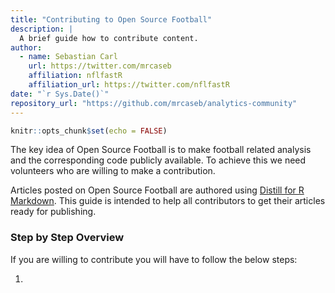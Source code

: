 ```yaml
---
title: "Contributing to Open Source Football"
description: |
  A brief guide how to contribute content.
author:
  - name: Sebastian Carl
    url: https://twitter.com/mrcaseb
    affiliation: nflfastR
    affiliation_url: https://twitter.com/nflfastR
date: "`r Sys.Date()`"
repository_url: "https://github.com/mrcaseb/analytics-community"
---
```


```r
knitr::opts_chunk$set(echo = FALSE)
```

The key idea of Open Source Football is to make football related analysis and
the corresponding code publicly available. To achieve this we need volunteers 
who are willing to make a contribution.

Articles posted on Open Source Football are authored using [Distill for R
Markdown](https://rstudio.github.io/distill). This guide is intended to help all 
contributors to get their articles ready for publishing. 

### Step by Step Overview

If you are willing to contribute you will have to follow the below steps:

1. 





